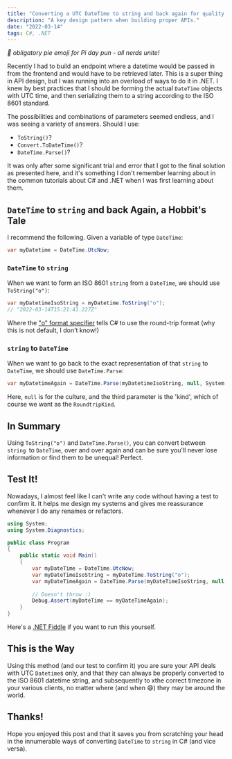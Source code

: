 ```yaml
---
title: "Converting a UTC DateTime to string and back again for quality API design in C# / .NET!"
description: "A key design pattern when building proper APIs."
date: "2022-03-14"
tags: C#, .NET
---
```


_🥧 obligatory pie emoji for Pi day pun - all nerds unite!_

Recently I had to build an endpoint where a datetime would be passed in from the frontend and would have to be retrieved later. This is a super thing in API design, but I was running into an overload of ways to do it in .NET. I knew by best practices that I should be forming the actual `DateTime` objects with UTC time, and then serializing them to a string according to the ISO 8601 standard. 

The possibilities and combinations of parameters seemed endless, and I was seeing a variety of answers. Should I use:

- `ToString()`?
- `Convert.ToDateTime()`?
- `DateTime.Parse()`?

It was only after some significant trial and error that I got to the final solution as presented here, and it's something I don't remember learning about in the common tutorials about C# and .NET when I was first learning about them.

## `DateTime` to `string` and back Again, a Hobbit's Tale

I recommend the following. Given a variable of type `DateTime`:

```csharp
var myDatetime = DateTime.UtcNow;
```

### `DateTime` to `string`

When we want to form an ISO 8601 `string` from a `DateTime`, we should use `ToString("o")`:

```csharp
var myDatetimeIsoString = myDatetime.ToString("o");
// "2022-03-14T15:21:41.227Z"
```

Where the ["o" format specifier](https://docs.microsoft.com/en-us/dotnet/standard/base-types/standard-date-and-time-format-strings#Roundtrip) tells C# to use the round-trip format (why this is not default, I don't know!)

### `string` to `DateTime`

When we want to go back to the exact representation of that `string` to `DateTime`, we should use `DateTime.Parse`:

```csharp
var myDatetimeAgain = DateTime.Parse(myDatetimeIsoString, null, System.Globalization.DateTimeStyles.RoundtripKind);
```

Here, `null` is for the culture, and the third parameter is the 'kind', which of course we want as the `RoundtripKind`.

## In Summary

Using `ToString("o")` and `DateTime.Parse()`, you can convert between `string `to `DateTime`, over and over again and can be sure you'll never lose information or find them to be unequal! Perfect.

## Test It!

Nowadays, I almost feel like I can't write any code without having a test to confirm it. It helps me design my systems and gives me reassurance whenever I do any renames or refactors.

```csharp
using System;
using System.Diagnostics;

public class Program
{
	public static void Main()
	{
		var myDateTime = DateTime.UtcNow;
		var myDateTimeIsoString = myDateTime.ToString("o");
		var myDateTimeAgain = DateTime.Parse(myDateTimeIsoString, null, System.Globalization.DateTimeStyles.RoundtripKind);
		
		// Doesn't throw :)
		Debug.Assert(myDateTime == myDateTimeAgain);
	}
}
```

Here's a [.NET Fiddle](https://dotnetfiddle.net/WlV6S3) if you want to run this yourself.

## This is the Way

Using this method (and our test to confirm it) you are sure your API deals with UTC `Datetime`s only, and that they can always be properly converted to the ISO 8601 datetime string, and subsequently to xthe correct timezone in your various clients, no matter where (and when 😄) they may be around the world.

## Thanks!

Hope you enjoyed this post and that it saves you from scratching your head in the innumerable ways of converting `DateTime` to `string` in C# (and vice versa).